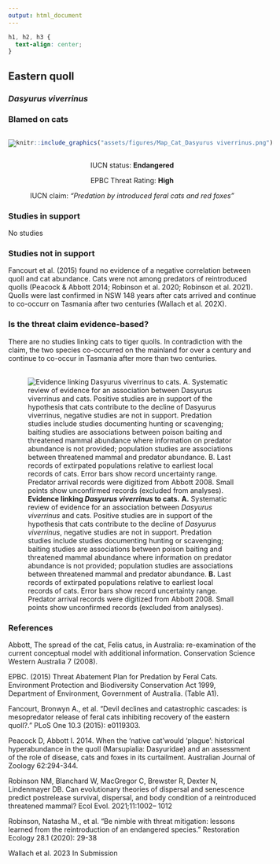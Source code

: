 ```yaml
---
output: html_document
---
```

```css
h1, h2, h3 {
  text-align: center;
}
```

## **Eastern quoll**
### *Dasyurus viverrinus*
### Blamed on cats

:::: {style="display: flex;"}

[![](assets/photos/Dasyurus viverrinus.png)](https://www.inaturalist.org/photos/114390835?size=original)

::: {}

:::

::: {}
  ```r
  knitr::include_graphics("assets/figures/Map_Cat_Dasyurus viverrinus.png")
  ```
:::

::::
<center>
IUCN status: **Endangered**

EPBC Threat Rating: **High**

IUCN claim: *"Predation by introduced feral cats and red foxes"*

</center>

### Studies in support

No studies

### Studies not in support

Fancourt et al. (2015) found no evidence of a negative correlation between quoll and cat abundance. Cats were not among predators of reintroduced quolls (Peacock & Abbott 2014; Robinson et al. 2020; Robinson et al. 2021). Quolls were last confirmed in NSW 148 years after cats arrived and continue to co-occurr on Tasmania after two centuries (Wallach et al. 202X).

### Is the threat claim evidence-based?

There are no studies linking cats to tiger quolls. In contradiction with the claim, the two species co-occurred on the mainland for over a century and continue to co-occur in Tasmania after more than two centuries.
<br>
<br>

![**Evidence linking *Dasyurus viverrinus* to cats.** **A.** Systematic review of evidence for an association between *Dasyurus viverrinus* and cats. Positive studies are in support of the hypothesis that cats contribute to the decline of *Dasyurus viverrinus*, negative studies are not in support. Predation studies include studies documenting hunting or scavenging; baiting studies are associations between poison baiting and threatened mammal abundance where information on predator abundance is not provided; population studies are associations between threatened mammal and predator abundance. **B.** Last records of extirpated populations relative to earliest local records of cats. Error bars show record uncertainty range. Predator arrival records were digitized from Abbott 2008. Small points show unconfirmed records (excluded from analyses).](assets/figures/Main_Evidence_Cat_Dasyurus viverrinus.png)

### References

Abbott, The spread of the cat, Felis catus, in Australia: re-examination of the current conceptual model with additional information. Conservation Science Western Australia 7 (2008).

EPBC. (2015) Threat Abatement Plan for Predation by Feral Cats. Environment Protection and Biodiversity Conservation Act 1999, Department of Environment, Government of Australia. (Table A1).

Fancourt, Bronwyn A., et al. "Devil declines and catastrophic cascades: is mesopredator release of feral cats inhibiting recovery of the eastern quoll?." PLoS One 10.3 (2015): e0119303.

Peacock D, Abbott I. 2014. When the ‘native cat’would ‘plague’: historical hyperabundance in the quoll (Marsupialia: Dasyuridae) and an assessment of the role of disease, cats and foxes in its curtailment. Australian Journal of Zoology 62:294-344.

Robinson NM, Blanchard W, MacGregor C, Brewster R, Dexter N, Lindenmayer DB. Can evolutionary theories of dispersal and senescence predict postrelease survival, dispersal, and body condition of a reintroduced threatened mammal? Ecol Evol. 2021;11:1002– 1012

Robinson, Natasha M., et al. "Be nimble with threat mitigation: lessons learned from the reintroduction of an endangered species." Restoration Ecology 28.1 (2020): 29-38

Wallach et al. 2023 In Submission

